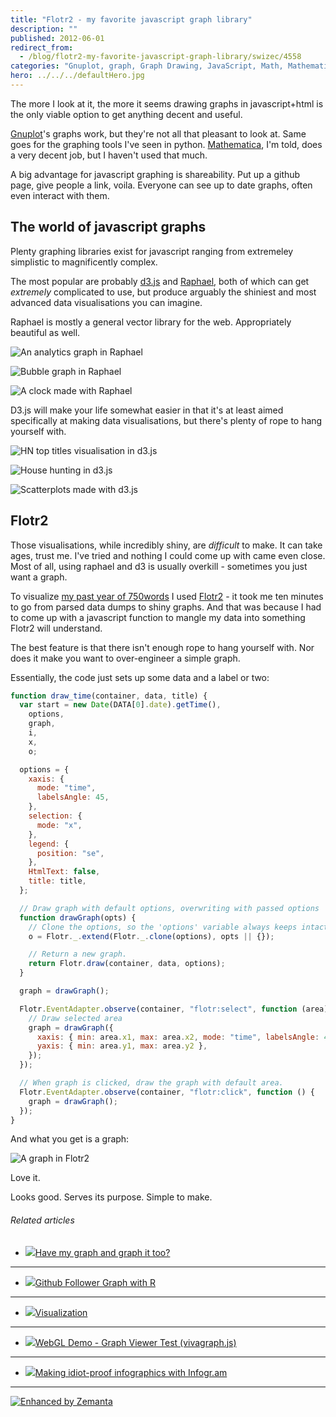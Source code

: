 ```yaml
---
title: "Flotr2 - my favorite javascript graph library"
description: ""
published: 2012-06-01
redirect_from:
  - /blog/flotr2-my-favorite-javascript-graph-library/swizec/4558
categories: "Gnuplot, graph, Graph Drawing, JavaScript, Math, Mathematica, Raphael, Uncategorized"
hero: ../../../defaultHero.jpg
---
```


The more I look at it, the more it seems drawing graphs in javascript+html is the only viable option to get anything decent and useful.

[Gnuplot](http://www.gnuplot.info/ "Gnuplot")'s graphs work, but they're not all that pleasant to look at. Same goes for the graphing tools I've seen in python. [Mathematica](http://www.wolfram.com/products/mathematica/ "Mathematica"), I'm told, does a very decent job, but I haven't used that much.

A big advantage for javascript graphing is shareability. Put up a github page, give people a link, voila. Everyone can see up to date graphs, often even interact with them.

## The world of javascript graphs

Plenty graphing libraries exist for javascript ranging from extremeley simplistic to magnificently complex.

The most popular are probably [d3.js](http://d3js.org/) and [Raphael](http://raphaeljs.com/), both of which can get _extremely_ complicated to use, but produce arguably the shiniest and most advanced data visualisations you can imagine.

Raphael is mostly a general vector library for the web. Appropriately beautiful as well.

![An analytics graph in Raphael](https://swizec.com/blog/wp-content/uploads/2012/06/Screen-Shot-2012-06-01-at-2.41.59-PM.png "An analytics graph in Raphael")

![Bubble graph in Raphael](https://swizec.com/blog/wp-content/uploads/2012/06/Screen-Shot-2012-06-01-at-2.42.12-PM.png "Bubble graph in Raphael")

![A clock made with Raphael](https://swizec.com/blog/wp-content/uploads/2012/06/Screen-Shot-2012-06-01-at-2.42.31-PM.png "A clock made with Raphael")

D3.js will make your life somewhat easier in that it's at least aimed specifically at making data visualisations, but there's plenty of rope to hang yourself with.

![HN top titles visualisation in d3.js](https://swizec.com/blog/wp-content/uploads/2012/06/Screen-Shot-2012-06-01-at-3.03.35-PM.png "HN top titles visualisation in d3.js")

![House hunting in d3.js](https://swizec.com/blog/wp-content/uploads/2012/06/Screen-Shot-2012-06-01-at-2.46.31-PM.png "House hunting in d3.js")

![Scatterplots made with d3.js](https://swizec.com/blog/wp-content/uploads/2012/06/Screen-Shot-2012-06-01-at-2.46.53-PM.png "Scatterplots made with d3.js")

## Flotr2

Those visualisations, while incredibly shiny, are _difficult_ to make. It can take ages, trust me. I've tried and nothing I could come up with came even close. Most of all, using raphael and d3 is usually overkill - sometimes you just want a graph.

To visualize [my past year of 750words](http://swizec.com/blog/a-year-of-750words-com-with-shiny-graphs/swizec/4378 "A year of 750words.com – with shiny graphs") I used [Flotr2](http://humblesoftware.com/flotr2/) - it took me ten minutes to go from parsed data dumps to shiny graphs. And that was because I had to come up with a javascript function to mangle my data into something Flotr2 will understand.

The best feature is that there isn't enough rope to hang yourself with. Nor does it make you want to over-engineer a simple graph.

Essentially, the code just sets up some data and a label or two:

```javascript
function draw_time(container, data, title) {
  var start = new Date(DATA[0].date).getTime(),
    options,
    graph,
    i,
    x,
    o;

  options = {
    xaxis: {
      mode: "time",
      labelsAngle: 45,
    },
    selection: {
      mode: "x",
    },
    legend: {
      position: "se",
    },
    HtmlText: false,
    title: title,
  };

  // Draw graph with default options, overwriting with passed options
  function drawGraph(opts) {
    // Clone the options, so the 'options' variable always keeps intact.
    o = Flotr._.extend(Flotr._.clone(options), opts || {});

    // Return a new graph.
    return Flotr.draw(container, data, options);
  }

  graph = drawGraph();

  Flotr.EventAdapter.observe(container, "flotr:select", function (area) {
    // Draw selected area
    graph = drawGraph({
      xaxis: { min: area.x1, max: area.x2, mode: "time", labelsAngle: 45 },
      yaxis: { min: area.y1, max: area.y2 },
    });
  });

  // When graph is clicked, draw the graph with default area.
  Flotr.EventAdapter.observe(container, "flotr:click", function () {
    graph = drawGraph();
  });
}
```

And what you get is a graph:

![A graph in Flotr2](https://swizec.com/blog/wp-content/uploads/2012/06/Screen-Shot-2012-06-01-at-2.58.02-PM.png "A graph in Flotr2")

Love it.

Looks good. Serves its purpose. Simple to make.

###### Related articles

- [![](https://i.zemanta.com/noimg_05_80_80.jpg)](http://ask.metafilter.com/215379/Have-my-graph-and-graph-it-too)[Have my graph and graph it too?](http://ask.metafilter.com/215379/Have-my-graph-and-graph-it-too)

---

- [![](https://i.zemanta.com/89526314_80_80.jpg)](http://www.r-bloggers.com/github-follower-graph-with-r/)[Github Follower Graph with R](http://www.r-bloggers.com/github-follower-graph-with-r/)

---

- [![](https://i.zemanta.com/noimg_02_80_80.jpg)](http://the.taoofmac.com/space/infoviz)[Visualization](http://the.taoofmac.com/space/infoviz)

---

- [![](https://i.zemanta.com/noimg_09_80_80.jpg)](http://www.webgl.com/2012/05/webgl-demo-graph-viewer-test-vivagraph-js/)[WebGL Demo - Graph Viewer Test (vivagraph.js)](http://www.webgl.com/2012/05/webgl-demo-graph-viewer-test-vivagraph-js/)

---

- [![](https://i.zemanta.com/91372938_80_80.jpg)](http://arstechnica.com/business/2012/05/making-idiot-proof-infographics-with-infogr-am/)[Making idiot-proof infographics with Infogr.am](http://arstechnica.com/business/2012/05/making-idiot-proof-infographics-with-infogr-am/)

---

[![Enhanced by Zemanta](https://img.zemanta.com/zemified_e.png?x-id=5580d959-40bd-49d9-87ad-b9e911728ddb)](http://www.zemanta.com/?px "Enhanced by Zemanta")
